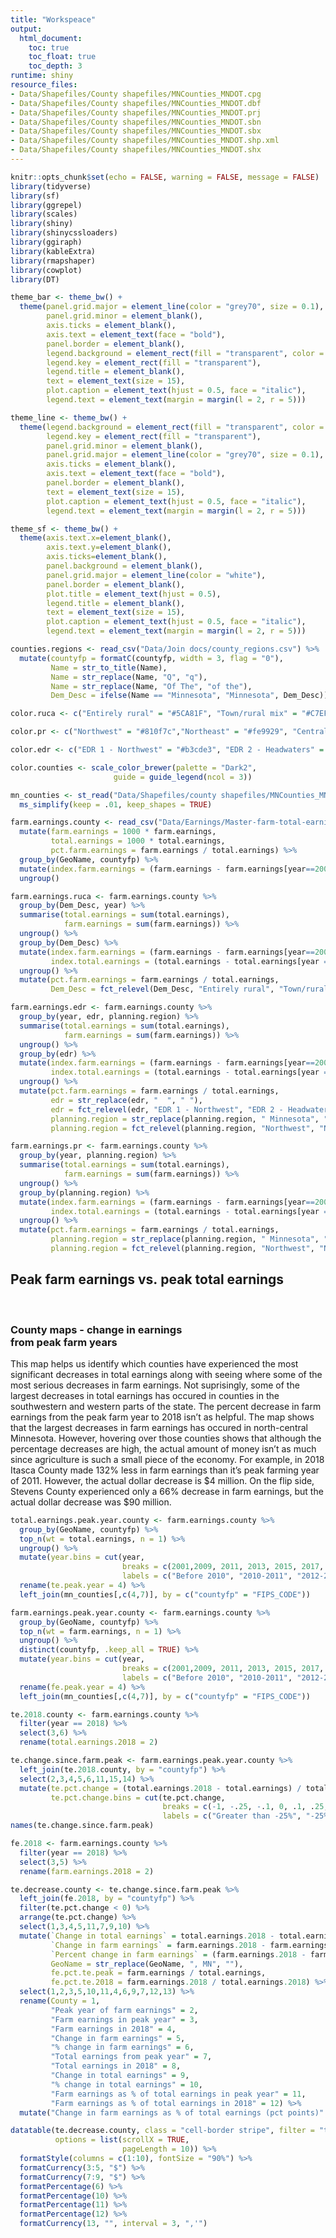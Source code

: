 ```yaml
---
title: "Workspeace"
output: 
  html_document:
    toc: true
    toc_float: true
    toc_depth: 3
runtime: shiny
resource_files:
- Data/Shapefiles/County shapefiles/MNCounties_MNDOT.cpg
- Data/Shapefiles/County shapefiles/MNCounties_MNDOT.dbf
- Data/Shapefiles/County shapefiles/MNCounties_MNDOT.prj
- Data/Shapefiles/County shapefiles/MNCounties_MNDOT.sbn
- Data/Shapefiles/County shapefiles/MNCounties_MNDOT.sbx
- Data/Shapefiles/County shapefiles/MNCounties_MNDOT.shp.xml
- Data/Shapefiles/County shapefiles/MNCounties_MNDOT.shx
---
```


```r
knitr::opts_chunk$set(echo = FALSE, warning = FALSE, message = FALSE)
library(tidyverse)
library(sf)
library(ggrepel)
library(scales)
library(shiny)
library(shinycssloaders)
library(ggiraph)
library(kableExtra)
library(rmapshaper)
library(cowplot)
library(DT)
```

```r
theme_bar <- theme_bw() +
  theme(panel.grid.major = element_line(color = "grey70", size = 0.1),
        panel.grid.minor = element_blank(),
        axis.ticks = element_blank(),
        axis.text = element_text(face = "bold"),
        panel.border = element_blank(),
        legend.background = element_rect(fill = "transparent", color = "transparent"),
        legend.key = element_rect(fill = "transparent"),
        legend.title = element_blank(),
        text = element_text(size = 15),
        plot.caption = element_text(hjust = 0.5, face = "italic"),
        legend.text = element_text(margin = margin(l = 2, r = 5)))

theme_line <- theme_bw() +
  theme(legend.background = element_rect(fill = "transparent", color = "transparent"),
        legend.key = element_rect(fill = "transparent"),
        panel.grid.minor = element_blank(),
        panel.grid.major = element_line(color = "grey70", size = 0.1),
        axis.ticks = element_blank(),
        axis.text = element_text(face = "bold"),
        panel.border = element_blank(),
        text = element_text(size = 15),
        plot.caption = element_text(hjust = 0.5, face = "italic"),
        legend.text = element_text(margin = margin(l = 2, r = 5)))

theme_sf <- theme_bw() +
  theme(axis.text.x=element_blank(),
        axis.text.y=element_blank(),
        axis.ticks=element_blank(),
        panel.background = element_blank(),
        panel.grid.major = element_line(color = "white"),
        panel.border = element_blank(),
        plot.title = element_text(hjust = 0.5),
        legend.title = element_blank(),
        text = element_text(size = 15),
        plot.caption = element_text(hjust = 0.5, face = "italic"),
        legend.text = element_text(margin = margin(l = 2, r = 5)))

counties.regions <- read_csv("Data/Join docs/county_regions.csv") %>%
  mutate(countyfp = formatC(countyfp, width = 3, flag = "0"),
         Name = str_to_title(Name),
         Name = str_replace(Name, "Q", "q"),
         Name = str_replace(Name, "Of The", "of the"),
         Dem_Desc = ifelse(Name == "Minnesota", "Minnesota", Dem_Desc))

color.ruca <- c("Entirely rural" = "#5CA81F", "Town/rural mix" = "#C7EF99", "Urban/town/rural mix" = "#d8b365", "Entirely urban" = "#a6611a", "Minnesota" = "black")

color.pr <- c("Northwest" = "#810f7c","Northeast" = "#fe9929", "Central" = "#076324", "Seven County Mpls-St Paul" = "#d8b365", "Southwest" = "#1f78b4", "Southeast" = "#d7301f", "Minnesota" = "black")

color.edr <- c("EDR 1 - Northwest" = "#b3cde3", "EDR 2 - Headwaters" = "#8c96c6", "EDR 3 - Arrowhead" = "#fe9929", "EDR 4 - West Central" = "#8856a7", "EDR 5 - North Central" = "#810f7c", "EDR 6E- Southwest Central" = "#e5f5f9", "EDR 6W- Upper Minnesota Valley" = "#bdc9e1", "EDR 7E- East Central" = "#99d8c9", "EDR 7W- Central" = "#2ca25f", "EDR 8 - Southwest" = "#74a9cf", "EDR 9 - South Central" = "#0570b0", "EDR 10 - Southeast" = "#d7301f", "EDR 11 - 7 County Twin Cities" = "#d8b365", "Minnesota" = "black")

color.counties <- scale_color_brewer(palette = "Dark2",
                       guide = guide_legend(ncol = 3))

mn_counties <- st_read("Data/Shapefiles/county shapefiles/MNCounties_MNDOT.shp", quiet = TRUE) %>%
  ms_simplify(keep = .01, keep_shapes = TRUE)
```

```r
farm.earnings.county <- read_csv("Data/Earnings/Master-farm-total-earnings-county-2001-2018.csv") %>%
  mutate(farm.earnings = 1000 * farm.earnings,
         total.earnings = 1000 * total.earnings,
         pct.farm.earnings = farm.earnings / total.earnings) %>%
  group_by(GeoName, countyfp) %>%
  mutate(index.farm.earnings = (farm.earnings - farm.earnings[year==2001]) / farm.earnings[year == 2001]) %>%
  ungroup()

farm.earnings.ruca <- farm.earnings.county %>%
  group_by(Dem_Desc, year) %>%
  summarise(total.earnings = sum(total.earnings),
            farm.earnings = sum(farm.earnings)) %>%
  ungroup() %>%
  group_by(Dem_Desc) %>%
  mutate(index.farm.earnings = (farm.earnings - farm.earnings[year==2001]) / farm.earnings[year == 2001],
         index.total.earnings = (total.earnings - total.earnings[year == 2001]) / total.earnings[year == 2001]) %>%
  ungroup() %>%
  mutate(pct.farm.earnings = farm.earnings / total.earnings,
         Dem_Desc = fct_relevel(Dem_Desc, "Entirely rural", "Town/rural mix", "Urban/town/rural mix", "Entirely urban")) 

farm.earnings.edr <- farm.earnings.county %>%
  group_by(year, edr, planning.region) %>%
  summarise(total.earnings = sum(total.earnings),
            farm.earnings = sum(farm.earnings)) %>%
  ungroup() %>%
  group_by(edr) %>%
  mutate(index.farm.earnings = (farm.earnings - farm.earnings[year==2001]) / farm.earnings[year == 2001],
         index.total.earnings = (total.earnings - total.earnings[year == 2001]) / total.earnings[year == 2001]) %>%
  ungroup() %>%
  mutate(pct.farm.earnings = farm.earnings / total.earnings,
         edr = str_replace(edr, "  ", " "),
         edr = fct_relevel(edr, "EDR 1 - Northwest", "EDR 2 - Headwaters", "EDR 3 - Arrowhead", "EDR 4 - West Central", "EDR 5 - North Central", "EDR 6E- Southwest Central", "EDR 6W- Upper Minnesota Valley", "EDR 7E- East Central", "EDR 7W- Central", "EDR 8 - Southwest", "EDR 9 - South Central", "EDR 10 - Southeast", "EDR 11 - 7 County Twin Cities", "Minnesota"),
         planning.region = str_replace(planning.region, " Minnesota", ""),
         planning.region = fct_relevel(planning.region, "Northwest", "Northeast", "Central", "Seven County Mpls-St Paul", "Southwest", "Southeast"))

farm.earnings.pr <- farm.earnings.county %>%
  group_by(year, planning.region) %>%
  summarise(total.earnings = sum(total.earnings),
            farm.earnings = sum(farm.earnings)) %>%
  ungroup() %>%
  group_by(planning.region) %>%
  mutate(index.farm.earnings = (farm.earnings - farm.earnings[year==2001]) / farm.earnings[year == 2001],
         index.total.earnings = (total.earnings - total.earnings[year == 2001]) / total.earnings[year == 2001]) %>%
  ungroup() %>%
  mutate(pct.farm.earnings = farm.earnings / total.earnings,
         planning.region = str_replace(planning.region, " Minnesota", ""),
         planning.region = fct_relevel(planning.region, "Northwest", "Northeast", "Central", "Seven County Mpls-St Paul", "Southwest", "Southeast"))

```

## Peak farm earnings vs. peak total earnings {.tabset}



<br>

### County maps - change in earnings<br/>from peak farm years

This map helps us identify which counties have experienced the most significant decreases in total earnings along with seeing where some of the most serious decreases in farm earnings. Not suprisingly, some of the largest decreases in total earnings has occured in counties in the southwestern and western parts of the state. The percent decrease in farm earnings from the peak farm year to 2018 isn't as helpful. The map shows that the largest decreases in farm earnings has occured in north-central Minnesota. However, hovering over those counties shows that although the percentage decreases are high, the actual amount of money isn't as much since agriculture is such a small piece of the economy. For example, in 2018 Itasca County made 132% less in farm earnings than it's peak farming year of 2011. However, the actual dollar decrease is $4 million. On the flip side, Stevens County experienced only a 66% decrease in farm earnings, but the actual dollar decrease was $90 million.

```r
total.earnings.peak.year.county <- farm.earnings.county %>%
  group_by(GeoName, countyfp) %>%
  top_n(wt = total.earnings, n = 1) %>%
  ungroup() %>%
  mutate(year.bins = cut(year,
                         breaks = c(2001,2009, 2011, 2013, 2015, 2017, 2018),
                         labels = c("Before 2010", "2010-2011", "2012-2013", "2014-2015", "2016-2017", "2018"))) %>%
  rename(te.peak.year = 4) %>%
  left_join(mn_counties[,c(4,7)], by = c("countyfp" = "FIPS_CODE"))

farm.earnings.peak.year.county <- farm.earnings.county %>%
  group_by(GeoName, countyfp) %>%
  top_n(wt = farm.earnings, n = 1) %>%
  ungroup() %>%
  distinct(countyfp, .keep_all = TRUE) %>%
  mutate(year.bins = cut(year,
                         breaks = c(2001,2009, 2011, 2013, 2015, 2017, 2018),
                         labels = c("Before 2010", "2010-2011", "2012-2013", "2014-2015", "2016-2017", "2018"))) %>%
  rename(fe.peak.year = 4) %>%
  left_join(mn_counties[,c(4,7)], by = c("countyfp" = "FIPS_CODE"))
```

```r
te.2018.county <- farm.earnings.county %>%
  filter(year == 2018) %>%
  select(3,6) %>%
  rename(total.earnings.2018 = 2)

te.change.since.farm.peak <- farm.earnings.peak.year.county %>%
  left_join(te.2018.county, by = "countyfp") %>%
  select(2,3,4,5,6,11,15,14) %>%
  mutate(te.pct.change = (total.earnings.2018 - total.earnings) / total.earnings,
         te.pct.change.bins = cut(te.pct.change,
                                  breaks = c(-1, -.25, -.1, 0, .1, .25, 1),
                                  labels = c("Greater than -25%", "-25% to -10%", "-10% to 0%", "0% to 10%", "10% to 25%", "Greater than 25%")))
names(te.change.since.farm.peak)
```

```r
fe.2018 <- farm.earnings.county %>%
  filter(year == 2018) %>%
  select(3,5) %>%
  rename(farm.earnings.2018 = 2)

te.decrease.county <- te.change.since.farm.peak %>%
  left_join(fe.2018, by = "countyfp") %>%
  filter(te.pct.change < 0) %>%
  arrange(te.pct.change) %>%
  select(1,3,4,5,11,7,9,10) %>%
  mutate(`Change in total earnings` = total.earnings.2018 - total.earnings,
         `Change in farm earnings` = farm.earnings.2018 - farm.earnings,
         `Percent change in farm earnings` = (farm.earnings.2018 - farm.earnings) / farm.earnings,
         GeoName = str_replace(GeoName, ", MN", ""),
         fe.pct.te.peak = farm.earnings / total.earnings,
         fe.pct.te.2018 = farm.earnings.2018 / total.earnings.2018) %>%
  select(1,2,3,5,10,11,4,6,9,7,12,13) %>%
  rename(County = 1,
         "Peak year of farm earnings" = 2,
         "Farm earnings in peak year" = 3,
         "Farm earnings in 2018" = 4,
         "Change in farm earnings" = 5,
         "% change in farm earnings" = 6,
         "Total earnings from peak year" = 7,
         "Total earnings in 2018" = 8,
         "Change in total earnings" = 9,
         "% change in total earnings" = 10,
         "Farm earnings as % of total earnings in peak year" = 11,
         "Farm earnings as % of total earnings in 2018" = 12) %>%
  mutate("Change in farm earnings as % of total earnings (pct points)" = (`Farm earnings as % of total earnings in 2018` - `Farm earnings as % of total earnings in peak year`) * 100)
```


```r
datatable(te.decrease.county, class = "cell-border stripe", filter = "top", rownames = FALSE,
          options = list(scrollX = TRUE,
                         pageLength = 10)) %>%
  formatStyle(columns = c(1:10), fontSize = "90%") %>%
  formatCurrency(3:5, "$") %>%
  formatCurrency(7:9, "$") %>%
  formatPercentage(6) %>%
  formatPercentage(10) %>%
  formatPercentage(11) %>%
  formatPercentage(12) %>% 
  formatCurrency(13, "", interval = 3, ",'")
  

```




